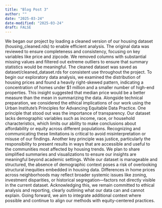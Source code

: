 ```yaml
---
title: "Blog Post 3"
author: ""
date: "2025-03-24"
date-modified: "2025-03-24"
draft: FALSE
---
```

We began our project by loading a cleaned version of our housing dataset (housing_cleaned.rds) to enable efficient analysis. The original data was reviewed to ensure completeness and consistency, focusing on key variables like price and zipcode. We removed columns with substantial missing values and filtered out extreme outliers to ensure that summary statistics would be meaningful. The cleaned dataset was saved as dataset/cleaned_dataset.rds for consistent use throughout the project. To begin our exploratory data analysis, we examined the distribution of housing prices and found a heavily right-skewed pattern, indicating a concentration of homes under $1 million and a smaller number of high-end properties. This insight suggested that median price would be a better measure than the mean in summarizing the data.
Alongside technical preparation, we considered the ethical implications of our work using the Urban Institute’s Principles for Advancing Equitable Data Practice. One principle that stood out was the importance of transparency. Our dataset lacks demographic variables such as income, race, or household characteristics, which limits our ability to make conclusions about affordability or equity across different populations. Recognizing and communicating these limitations is critical to avoid misinterpretation or misuse of our findings. Another key principle was justice, particularly the responsibility to present results in ways that are accessible and useful to the communities most affected by housing trends. We plan to share simplified summaries and visualizations to ensure our insights are meaningful beyond academic settings.
While our dataset is manageable and structured, the absence of demographic context poses a risk of overlooking structural inequities embedded in housing data. Differences in home prices across neighborhoods may reflect broader systemic issues like zoning, investment disparities, or historical segregation—factors not directly visible in the current dataset. Acknowledging this, we remain committed to ethical analysis and reporting, clearly outlining what our data can and cannot explain. Going forward, we aim to integrate additional context where possible and continue to align our methods with equity-centered practices.
